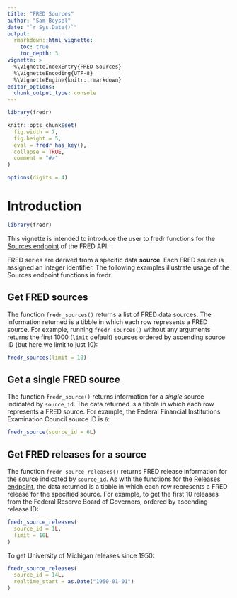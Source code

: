 ```yaml
---
title: "FRED Sources"
author: "Sam Boysel"
date: "`r Sys.Date()`"
output: 
  rmarkdown::html_vignette:
    toc: true
    toc_depth: 3
vignette: >
  %\VignetteIndexEntry{FRED Sources}
  %\VignetteEncoding{UTF-8}
  %\VignetteEngine{knitr::rmarkdown}
editor_options: 
  chunk_output_type: console
---
```


```r
library(fredr)

knitr::opts_chunk$set(
  fig.width = 7,
  fig.height = 5,
  eval = fredr_has_key(),
  collapse = TRUE,
  comment = "#>"
)

options(digits = 4)
```

# Introduction

```r
library(fredr)
```

This vignette is intended to introduce the user to fredr functions for the [Sources endpoint](https://research.stlouisfed.org/docs/api/fred/#Sources) of the FRED API.

FRED series are derived from a specific data **source**. Each FRED source is assigned an integer identifier. The following examples illustrate usage of the Sources endpoint functions in fredr.

## Get FRED sources

The function `fredr_sources()` returns a list of FRED data sources. The information returned is a tibble in which each row represents a FRED source. For example, running `fredr_sources()` without any arguments returns the first 1000 (`limit` default) sources ordered by ascending source ID (but here we limit to just 10):

```r
fredr_sources(limit = 10)
```

## Get a single FRED source

The function `fredr_source()` returns information for a *single* source indicated by `source_id`. The data returned is a tibble in which each row represents a FRED source. For example, the Federal Financial Institutions Examination Council source ID is `6`:

```r
fredr_source(source_id = 6L)
```

## Get FRED releases for a source

The function `fredr_source_releases()` returns FRED release information for the source indicated by `source_id`. As with the functions for the [Releases endpoint](http://sboysel.github.io/fredr/reference/index.html#Releases), the data returned is a tibble in which each row represents a FRED release for the specified source. For example, to get the first 10 releases from the Federal Reserve Board of Governors, ordered by ascending release ID:

```r
fredr_source_releases(
  source_id = 1L,
  limit = 10L
)
```

To get University of Michigan releases since 1950:

```r
fredr_source_releases(
  source_id = 14L,
  realtime_start = as.Date("1950-01-01")
)
```
